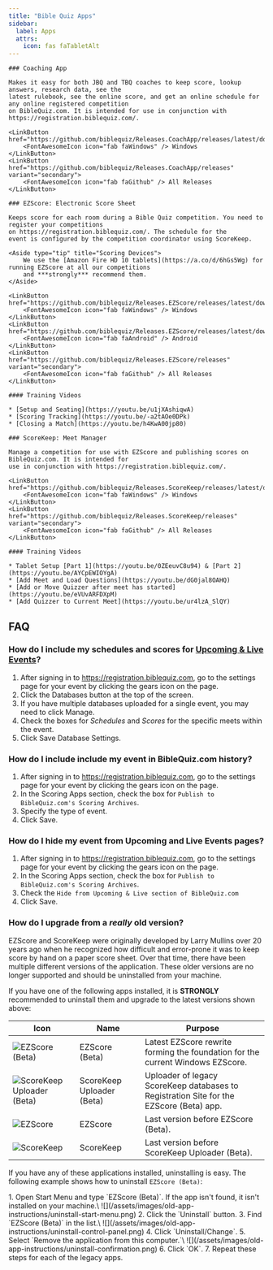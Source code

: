 ```yaml
---
title: "Bible Quiz Apps"
sidebar:
  label: Apps
  attrs:
    icon: fas faTabletAlt
---
```



<Card>

    ### Coaching App
    
    Makes it easy for both JBQ and TBQ coaches to keep score, lookup answers, research data, see the
    latest rulebook, see the online score, and get an online schedule for any online registered competition
    on BibleQuiz.com. It is intended for use in conjunction with https://registration.biblequiz.com/.

    <LinkButton href="https://github.com/biblequiz/Releases.CoachApp/releases/latest/download/com.biblequiz.coachapp.windows.msixbundle">
        <FontAwesomeIcon icon="fab faWindows" /> Windows
    </LinkButton>
    <LinkButton href="https://github.com/biblequiz/Releases.CoachApp/releases" variant="secondary">
        <FontAwesomeIcon icon="fab faGithub" /> All Releases
    </LinkButton>

</Card>

<Card>

    ### EZScore: Electronic Score Sheet

    Keeps score for each room during a Bible Quiz competition. You need to register your competitions
    on https://registration.biblequiz.com/. The schedule for the
    event is configured by the competition coordinator using ScoreKeep.

    <Aside type="tip" title="Scoring Devices">
        We use the [Amazon Fire HD 10 tablets](https://a.co/d/6hGs5Wg) for running EZScore at all our competitions
        and ***strongly*** recommend them.
    </Aside>

    <LinkButton href="https://github.com/biblequiz/Releases.EZScore/releases/latest/download/com.biblequiz.ezscore.windows.msixbundle">
        <FontAwesomeIcon icon="fab faWindows" /> Windows
    </LinkButton>
    <LinkButton href="https://github.com/biblequiz/Releases.EZScore/releases/latest/download/com.biblequiz.ezscore.android.apk">
        <FontAwesomeIcon icon="fab faAndroid" /> Android
    </LinkButton>
    <LinkButton href="https://github.com/biblequiz/Releases.EZScore/releases" variant="secondary">
        <FontAwesomeIcon icon="fab faGithub" /> All Releases
    </LinkButton>

    #### Training Videos

    * [Setup and Seating](https://youtu.be/u1jXAshiqwA)
    * [Scoring Tracking](https://youtu.be/-a2tAOe0DPk)
    * [Closing a Match](https://youtu.be/h4KwA00jp80)

</Card>

<Card>

    ### ScoreKeep: Meet Manager
    
    Manage a competition for use with EZScore and publishing scores on BibleQuiz.com. It is intended for
    use in conjunction with https://registration.biblequiz.com/.

    <LinkButton href="https://github.com/biblequiz/Releases.ScoreKeep/releases/latest/download/com.biblequiz.scorekeep.windows.msixbundle">
        <FontAwesomeIcon icon="fab faWindows" /> Windows
    </LinkButton>
    <LinkButton href="https://github.com/biblequiz/Releases.ScoreKeep/releases" variant="secondary">
        <FontAwesomeIcon icon="fab faGithub" /> All Releases
    </LinkButton>

    #### Training Videos

    * Tablet Setup [Part 1](https://youtu.be/0ZEeuvC8u94) & [Part 2](https://youtu.be/AYCpEWIOYgA)
    * [Add Meet and Load Questions](https://youtu.be/dG0jal8OAHQ)
    * [Add or Move Quizzer after meet has started](https://youtu.be/eVUvARFDXpM)
    * [Add Quizzer to Current Meet](https://youtu.be/ur4lzA_SlQY)
</Card>

## FAQ

### How do I include my schedules and scores for [Upcoming & Live Events](/upcoming-events)?

<Steps>

1. After signing in to https://registration.biblequiz.com, go to the settings page for your event by
    clicking the gears icon on the page.
2. Click the Databases button at the top of the screen.
3. If you have multiple databases uploaded for a single event, you may need to click Manage.
4. Check the boxes for *Schedules* and *Scores* for the specific meets within the event.
5. Click Save Database Settings.

</Steps>

### How do I include include my event in BibleQuiz.com history?

<Steps>

1. After signing in to https://registration.biblequiz.com, go to the settings page for your event by
    clicking the gears icon on the page.
2. In the Scoring Apps section, check the box for `Publish to BibleQuiz.com's Scoring Archives`.
3. Specify the type of event.
4. Click Save.

</Steps>

### How do I hide my event from Upcoming and Live Events pages?

<Steps>

1. After signing in to https://registration.biblequiz.com, go to the settings page for your event by
    clicking the gears icon on the page.
2. In the Scoring Apps section, check the box for `Publish to BibleQuiz.com's Scoring Archives`.
3. Check the `Hide from Upcoming & Live section of BibleQuiz.com`
4. Click Save.

</Steps>

### How do I upgrade from a *really* old version?

EZScore and ScoreKeep were originally developed by Larry Mullins over 20 years ago when he recognized how difficult and error-prone it was to keep score by hand on a paper score sheet. Over that time, there have been multiple different versions of the application. These older versions are no longer supported and should be uninstalled from your machine.

If you have one of the following apps installed, it is **STRONGLY** recommended to uninstall them and upgrade to the latest versions shown above:

| Icon                                                                                          | Name                      | Purpose                                                                                 |
| --------------------------------------------------------------------------------------------- | ------------------------- | --------------------------------------------------------------------------------------- |
| ![EZScore (Beta)](/assets/images/old-app-instructions/icon-ezscore-beta.png)                  | EZScore (Beta)            | Latest EZScore rewrite forming the foundation for the current Windows EZScore.          |
| ![ScoreKeep Uploader (Beta)](/assets/images/old-app-instructions/icon-scorekeep-uploader.png) | ScoreKeep Uploader (Beta) | Uploader of legacy ScoreKeep databases to Registration Site for the EZScore (Beta) app. |
| ![EZScore](/assets/images/old-app-instructions/icon-ezscore.png)                              | EZScore                   | Last version before EZScore (Beta).                                                     |
| ![ScoreKeep](/assets/images/old-app-instructions/icon-scorekeep.png)                          | ScoreKeep                 | Last version before ScoreKeep Uploader (Beta).                                          |

If you have any of these applications installed, uninstalling is easy. The following example shows
how to uninstall `EZScore (Beta)`:

<Steps>
1. Open Start Menu and type `EZScore (Beta)`. If the app isn't found, it isn't installed on your machine.\
![](/assets/images/old-app-instructions/uninstall-start-menu.png)
2. Click the `Uninstall` button.
3. Find `EZScore (Beta)` in the list.\
![](/assets/images/old-app-instructions/uninstall-control-panel.png)
4. Click `Uninstall/Change`.
5. Select `Remove the application from this computer.`\
![](/assets/images/old-app-instructions/uninstall-confirmation.png)
6. Click `OK`.
7. Repeat these steps for each of the legacy apps.
</Steps>